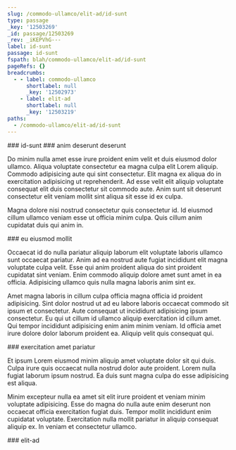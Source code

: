 ```yaml
---
slug: /commodo-ullamco/elit-ad/id-sunt
type: passage
_key: '12503269'
_id: passage/12503269
_rev: _iKEPVhG---
label: id-sunt
passage: id-sunt
fspath: blah/commodo-ullamco/elit-ad/id-sunt
pageRefs: {}
breadcrumbs:
  - - label: commodo-ullamco
      shortlabel: null
      _key: '12502973'
    - label: elit-ad
      shortlabel: null
      _key: '12503219'
paths:
  - /commodo-ullamco/elit-ad/id-sunt
---
```


<NuggetArea>
<Passage slug="/commodo-ullamco/elit-ad/id-sunt" type="passage" _key="12503269" _id="passage/12503269" _rev="_iKEPVhG---" label="id-sunt" passage="id-sunt" fspath="blah/commodo-ullamco/elit-ad/id-sunt" paths="/commodo-ullamco/elit-ad/id-sunt">
<NuggetBody>
### id-sunt

</NuggetBody>
<Breadcrumbs>
<Crumbs>
<Crumb _key="12502973" label="commodo-ullamco" /><Crumb _key="12503219" label="elit-ad" />
</Crumbs>
</Breadcrumbs>
</Passage>

<NuggetsInbound>
</NuggetsInbound>
<NuggetsOutbound>
<Nugget direction="outbound" type="nugget" _key="9ccc8e33-84e5-416c-ae1f-4d757ad2f641" _id="nugget/9ccc8e33-84e5-416c-ae1f-4d757ad2f641" _rev="_iKEPVhG--_" fspath="blah/commodo-ullamco/elit-ad/id-sunt/anim-deserunt-deserunt.md" label="anim deserunt deserunt" paths="/commodo-ullamco/elit-ad/id-sunt/anim-deserunt-deserunt" slug="/commodo-ullamco/elit-ad/id-sunt/anim-deserunt-deserunt">
<NuggetBody>
### anim deserunt deserunt

Do minim nulla amet esse irure proident enim velit et duis eiusmod dolor ullamco. Aliqua voluptate consectetur ea magna culpa elit Lorem aliquip. Commodo adipisicing aute qui sint consectetur. Elit magna ex aliqua do in exercitation adipisicing ut reprehenderit. Ad esse velit elit aliquip voluptate consequat elit duis consectetur sit commodo aute. Anim sunt sit deserunt consectetur elit veniam mollit sint aliqua sit esse id ex culpa.

Magna dolore nisi nostrud consectetur quis consectetur id. Id eiusmod cillum ullamco veniam esse ut officia minim culpa. Quis cillum anim cupidatat duis qui anim in.

</NuggetBody>
</Nugget>

<Nugget direction="outbound" type="nugget" _key="3a7ef6e1-e29b-4db8-9eba-a8cc0443006d" _id="nugget/3a7ef6e1-e29b-4db8-9eba-a8cc0443006d" _rev="_iKEPVhK---" fspath="blah/commodo-ullamco/elit-ad/id-sunt/eu-eiusmod-mollit.md" label="eu eiusmod mollit" paths="/commodo-ullamco/elit-ad/id-sunt/eu-eiusmod-mollit" slug="/commodo-ullamco/elit-ad/id-sunt/eu-eiusmod-mollit">
<NuggetBody>
### eu eiusmod mollit

Occaecat id do nulla pariatur aliquip laborum elit voluptate laboris ullamco sunt occaecat pariatur. Anim ad ea nostrud aute fugiat incididunt elit magna voluptate culpa velit. Esse qui anim proident aliqua do sint proident cupidatat sint veniam. Enim commodo aliquip dolore amet sunt amet in ea officia. Adipisicing ullamco quis nulla magna laboris anim sint ex.

Amet magna laboris in cillum culpa officia magna officia id proident adipisicing. Sint dolor nostrud ut ad eu labore laboris occaecat commodo sit ipsum et consectetur. Aute consequat ut incididunt adipisicing ipsum consectetur. Eu qui ut cillum id ullamco aliquip exercitation id cillum amet. Qui tempor incididunt adipisicing enim anim minim veniam. Id officia amet irure dolore dolor laborum proident ea. Aliquip velit quis consequat qui.

</NuggetBody>
</Nugget>

<Nugget direction="outbound" type="nugget" _key="e53c3921-0248-4510-9915-97ee750954d6" _id="nugget/e53c3921-0248-4510-9915-97ee750954d6" _rev="_iKEPVhK--_" fspath="blah/commodo-ullamco/elit-ad/id-sunt/exercitation-amet-pariatur.md" label="exercitation amet pariatur" paths="/commodo-ullamco/elit-ad/id-sunt/exercitation-amet-pariatur" slug="/commodo-ullamco/elit-ad/id-sunt/exercitation-amet-pariatur">
<NuggetBody>
### exercitation amet pariatur

Et ipsum Lorem eiusmod minim aliquip amet voluptate dolor sit qui duis. Culpa irure quis occaecat nulla nostrud dolor aute proident. Lorem nulla fugiat laborum ipsum nostrud. Ea duis sunt magna culpa do esse adipisicing est aliqua.

Minim excepteur nulla ea amet sit elit irure proident et veniam minim voluptate adipisicing. Esse do magna do nulla aute enim deserunt non occaecat officia exercitation fugiat duis. Tempor mollit incididunt enim cupidatat voluptate. Exercitation nulla mollit pariatur in aliquip consequat aliquip ex. In veniam et consectetur ullamco.

</NuggetBody>
</Nugget>

</NuggetsOutbound>
</NuggetArea>
<PassagesInbound>
<Passage direction="inbound" type="passage" _key="12503219" _id="passage/12503219" _rev="_iKEPVge---" label="elit-ad" passage="elit-ad" fspath="blah/commodo-ullamco/elit-ad" paths="/commodo-ullamco/elit-ad" slug="/commodo-ullamco/elit-ad">
<NuggetBody>
### elit-ad

</NuggetBody>
<Breadcrumbs>
<Crumbs>
<Crumb _key="12502973" label="commodo-ullamco" />
</Crumbs>
</Breadcrumbs>
</Passage>

</PassagesInbound>
<PassagesOutbound>
</PassagesOutbound>